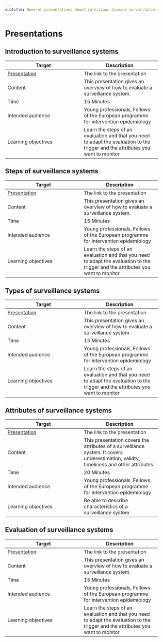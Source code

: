 ```yaml
---
subtitle: Generel presentations about infectious disease surveillance in english 
---
```


# Presentations {.unnumbered}


## Introduction to surveillance systems

|Target|Description|
|---|---|
|[Presentation](1_Presentations/presentation_introduction.html)|The link to the presentation|
|Content|This presentation gives an overview of how to evaluate a surveillance system. |
|Time|15 Minutes|
|Intended audience|Young professionals, Fellows of the European programme for intervention epidemiology| 
|Learning objectives|Learn the steps of an evaluation and that you need to adapt the evaluation to the trigger and the attributes you want to monitor|


## Steps of surveillance systems

|Target|Description|
|---|---|
|[Presentation](1_Presentations/presentation_steps.html)|The link to the presentation|
|Content|This presentation gives an overview of how to evaluate a surveillance system. |
|Time|15 Minutes|
|Intended audience|Young professionals, Fellows of the European programme for intervention epidemiology| 
|Learning objectives|Learn the steps of an evaluation and that you need to adapt the evaluation to the trigger and the attributes you want to monitor|

## Types of surveillance systems

|Target|Description|
|---|---|
|[Presentation](1_Presentations/presentation_types.html)|The link to the presentation|
|Content|This presentation gives an overview of how to evaluate a surveillance system. |
|Time|15 Minutes|
|Intended audience|Young professionals, Fellows of the European programme for intervention epidemiology| 
|Learning objectives|Learn the steps of an evaluation and that you need to adapt the evaluation to the trigger and the attributes you want to monitor|


## Attributes of surveillance systems

|Target|Description|
|---|---|
|[Presentation](1_Presentations/presentation_attributes.html)|The link to the presentation|
|Content|This presentation covers the attributes of a surveillance system. It covers underestimation, validty, timeliness and other attributes |
|Time|20 Minutes|
|Intended audience|Young professionals, Fellows of the European programme for intervention epidemiology| 
|Learning objectives|Be able to describe characteristics of a surveillance system|


## Evaluation of surveillance systems

|Target|Description|
|---|---|
|[Presentation](1_Presentations/presentation_evaluation.html)|The link to the presentation|
|Content|This presentation gives an overview of how to evaluate a surveillance system. |
|Time|15 Minutes|
|Intended audience|Young professionals, Fellows of the European programme for intervention epidemiology| 
|Learning objectives|Learn the steps of an evaluation and that you need to adapt the evaluation to the trigger and the attributes you want to monitor|


